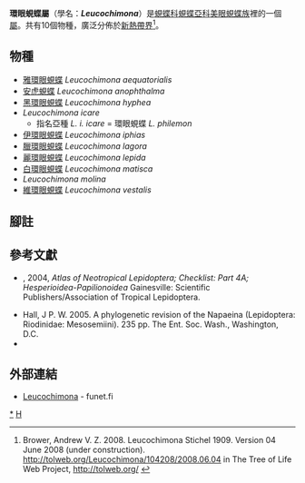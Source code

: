{{NoteTA
|G1=Butterfly
}}
{{Automatic Taxobox
| taxon = Leucochimona
| fossil_range = {{fossilrange|16|0|earliest=20}}<small>從新近紀[[中新世|中新世]]至今<ref name=e2015>Espeland, M., Hall, J. P., DeVries, P. J., Lees, D. C., Cornwall, M., Hsu, Y. F., ... & Salzman, S. 2015. Ancient Neotropical origin and recent recolonisation: Phylogeny, biogeography and diversification of the Riodinidae (Lepidoptera: Papilionoidea). Molecular phylogenetics and evolution, 93, 296-306. {{en}}</ref></small>
| image = Leucochimona icare.JPG
| image_width = 300px
| image_caption = ''Leucochimona icare''
| authority = Stichel, 1909
| type_species = 環眼蜆蝶<br />''Papilio philemon''
| type_species_authority = Cramer, [1775]
| subdivision_ranks = 物種
| subdivision = 
共10種，詳閱正文。
| synonyms =
}}

'''環眼蜆蝶屬'''（學名：'''''Leucochimona'''''）是[[蜆蝶科|蜆蝶科]][[蜆蝶亞科|蜆蝶亞科]][[美眼蜆蝶族|美眼蜆蝶族]]裡的一個[[屬|屬]]。共有10個物種，廣泛分佈於[[新熱帶界|新熱帶界]]<ref>Brower, Andrew V. Z. 2008. Leucochimona Stichel 1909. Version 04 June 2008 (under construction). http://tolweb.org/Leucochimona/104208/2008.06.04 {{Wayback|url=http://tolweb.org/Leucochimona/104208/2008.06.04 |date=20191130234950 }} in The Tree of Life Web Project, http://tolweb.org/ {{Wayback|url=http://tolweb.org/ |date=20110515100516 }} {{en}}</ref>。

== 物種 ==
* [[雅環眼蜆蝶|雅環眼蜆蝶]] ''Leucochimona aequatorialis''
* [[安虎蜆蝶|安虎蜆蝶]] ''Leucochimona anophthalma''
* [[黑環眼蜆蝶|黑環眼蜆蝶]] ''Leucochimona hyphea''
* ''Leucochimona icare''
** 指名亞種 ''L. i. icare'' = 環眼蜆蝶 ''L. philemon''
* [[伊環眼蜆蝶|伊環眼蜆蝶]] ''Leucochimona iphias''
* [[臘環眼蜆蝶|臘環眼蜆蝶]] ''Leucochimona lagora''
* [[麗環眼蜆蝶|麗環眼蜆蝶]] ''Leucochimona lepida''
* [[白環眼蜆蝶|白環眼蜆蝶]] ''Leucochimona matisca''
* ''Leucochimona molina''
* [[維環眼蜆蝶|維環眼蜆蝶]] ''Leucochimona vestalis''

== 腳註 ==
<references/>

== 參考文獻 ==
{{Commons category|Leucochimona}}
{{Wikispecies|Leucochimona}}
* {{aut|Lamas, G.}}, 2004, ''Atlas of Neotropical Lepidoptera; Checklist: Part 4A; Hesperioidea-Papilionoidea'' Gainesville: Scientific Publishers/Association of Tropical Lepidoptera.
* Hall, J P. W. 2005. A phylogenetic revision of the Napaeina (Lepidoptera: Riodinidae: Mesosemiini). 235 pp. The Ent. Soc. Wash., Washington, D.C.
* {{Cite book | author = 寿建新, 周尧, 李宇飞 | title = 世界蝴蝶分類名錄 | location = 中國 | publisher = 陝西科學技術出版社 | date = 2006-04-01 | ISBN = 9787536936768}}

== 外部連結 ==
* [http://ftp.funet.fi/pub/sci/bio/life/insecta/lepidoptera/ditrysia/papilionoidea/riodinidae/leucochimona/ Leucochimona] - funet.fi

{{蜆蝶亞科}}
{{Taxonbar|from=Q1765194}}

[[Category:環眼蜆蝶屬|*]]
[[Category:美眼蜆蝶族|H]]